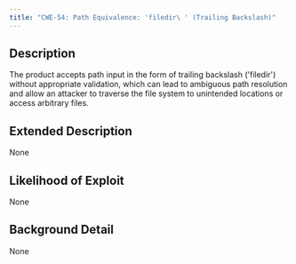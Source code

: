 ```yaml
---
title: "CWE-54: Path Equivalence: 'filedir\ ' (Trailing Backslash)"
---
```


## Description
The product accepts path input in the form of trailing backslash ('filedir\') without appropriate validation, which can lead to ambiguous path resolution and allow an attacker to traverse the file system to unintended locations or access arbitrary files.

## Extended Description
None

## Likelihood of Exploit
None

## Background Detail
None
        
